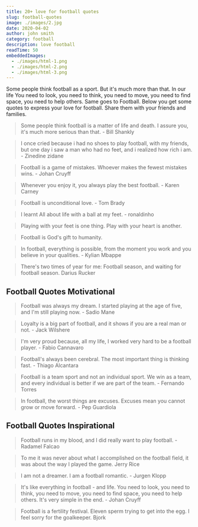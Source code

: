 ```yaml
---
title: 20+ love for football quotes
slug: football-quotes
image: ./images/2.jpg
date: 2020-04-02
author: john smith
category: football
description: love football
readTime: 50
embeddedImages:
  - ./images/html-1.png
  - ./images/html-2.png
  - ./images/html-3.png
---
```



Some people think football as a sport. But it's much more than that. In our life You need to look, you need to think, you need to move, you need to find space, you need to help others. Same goes to Football. Below you get some quotes to express your love for football. Share them with your friends and families.

> Some people think football is a matter of life and death. I assure you, it's much more serious than that. - Bill Shankly

> I once cried because i had no shoes to play football, with my friends, but one day i saw a man who had no feet, and i realized how rich i am. - Zinedine zidane

> Football is a game of mistakes. Whoever makes the fewest mistakes wins. - Johan Cruyff

> Whenever you enjoy it, you always play the best football. - Karen Carney

> Football is unconditional love. - Tom Brady

> I learnt All about life with a ball at my feet. - ronaldinho

> Playing with your feet is one thing. Play with your heart is another.

> Football is God's gift to humanity.

> In football, everything is possible, from the moment you work and you believe in your qualities. - Kylian Mbappe

> There's two times of year for me: Football season, and waiting for football season. Darius Rucker

## Football Quotes Motivational

> Football was always my dream. I started playing at the age of five, and I'm still playing now. - Sadio Mane

> Loyalty is a big part of football, and it shows if you are a real man or not. - Jack Wilshere

> I'm very proud because, all my life, I worked very hard to be a football player. - Fabio Cannavaro

> Football's always been cerebral. The most important thing is thinking fast. - Thiago Alcantara

> Football is a team sport and not an individual sport. We win as a team, and every individual is better if we are part of the team. - Fernando Torres

> In football, the worst things are excuses. Excuses mean you cannot grow or move forward. - Pep Guardiola

## Football Quotes Inspirational

> Football runs in my blood, and I did really want to play football. - Radamel Falcao

> To me it was never about what I accomplished on the football field, it was about the way I played the game. Jerry Rice

> I am not a dreamer. I am a football romantic. - Jurgen Klopp

> It's like everything in football - and life. You need to look, you need to think, you need to move, you need to find space, you need to help others. It's very simple in the end. - Johan Cruyff

> Football is a fertility festival. Eleven sperm trying to get into the egg. I feel sorry for the goalkeeper. Bjork
